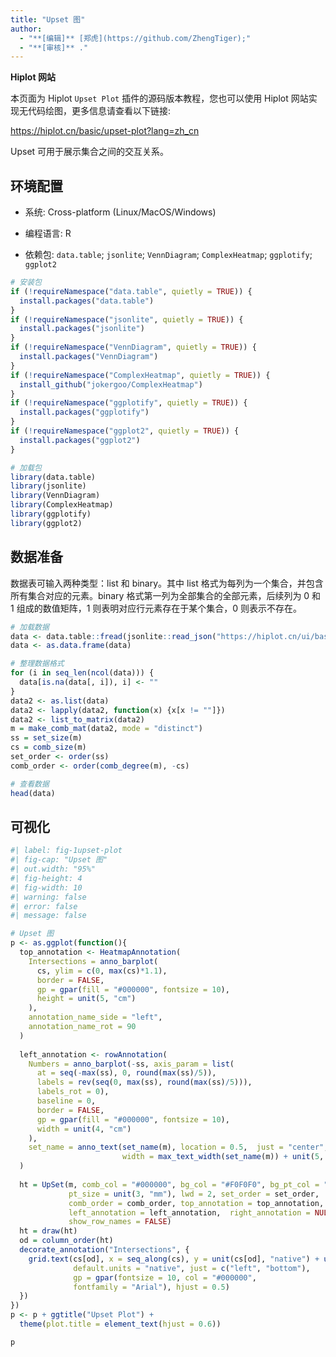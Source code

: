 ```yaml
---
title: "Upset 图"
author:
  - "**[编辑]** [郑虎](https://github.com/ZhengTiger);"
  - "**[审核]** ."
---
```


::: callout-note
**Hiplot 网站**

本页面为 Hiplot `Upset Plot` 插件的源码版本教程，您也可以使用 Hiplot 网站实现无代码绘图，更多信息请查看以下链接:

<https://hiplot.cn/basic/upset-plot?lang=zh_cn>
:::

Upset 可用于展示集合之间的交互关系。

## 环境配置

-   系统: Cross-platform (Linux/MacOS/Windows)

-   编程语言: R

-   依赖包: `data.table`; `jsonlite`; `VennDiagram`; `ComplexHeatmap`; `ggplotify`; `ggplot2`

```r
# 安装包
if (!requireNamespace("data.table", quietly = TRUE)) {
  install.packages("data.table")
}
if (!requireNamespace("jsonlite", quietly = TRUE)) {
  install.packages("jsonlite")
}
if (!requireNamespace("VennDiagram", quietly = TRUE)) {
  install.packages("VennDiagram")
}
if (!requireNamespace("ComplexHeatmap", quietly = TRUE)) {
  install_github("jokergoo/ComplexHeatmap")
}
if (!requireNamespace("ggplotify", quietly = TRUE)) {
  install.packages("ggplotify")
}
if (!requireNamespace("ggplot2", quietly = TRUE)) {
  install.packages("ggplot2")
}

# 加载包
library(data.table)
library(jsonlite)
library(VennDiagram)
library(ComplexHeatmap)
library(ggplotify)
library(ggplot2)
```

## 数据准备

数据表可输入两种类型：list 和 binary。其中 list 格式为每列为一个集合，并包含所有集合对应的元素。binary 格式第一列为全部集合的全部元素，后续列为 0 和 1 组成的数值矩阵，1 则表明对应行元素存在于某个集合，0 则表示不存在。

```r
# 加载数据
data <- data.table::fread(jsonlite::read_json("https://hiplot.cn/ui/basic/upset-plot/data.json")$exampleData[[1]]$textarea[[1]])
data <- as.data.frame(data)

# 整理数据格式
for (i in seq_len(ncol(data))) {
  data[is.na(data[, i]), i] <- ""
}
data2 <- as.list(data)
data2 <- lapply(data2, function(x) {x[x != ""]})
data2 <- list_to_matrix(data2)
m = make_comb_mat(data2, mode = "distinct")
ss = set_size(m)
cs = comb_size(m)
set_order <- order(ss)
comb_order <- order(comb_degree(m), -cs)

# 查看数据
head(data)
```

## 可视化

```r
#| label: fig-1upset-plot
#| fig-cap: "Upset 图"
#| out.width: "95%"
#| fig-height: 4
#| fig-width: 10
#| warning: false
#| error: false
#| message: false

# Upset 图
p <- as.ggplot(function(){
  top_annotation <- HeatmapAnnotation(
    Intersections = anno_barplot(
      cs, ylim = c(0, max(cs)*1.1), 
      border = FALSE, 
      gp = gpar(fill = "#000000", fontsize = 10), 
      height = unit(5, "cm")
    ), 
    annotation_name_side = "left", 
    annotation_name_rot = 90
  )
  
  left_annotation <- rowAnnotation(
    Numbers = anno_barplot(-ss, axis_param = list(
      at = seq(-max(ss), 0, round(max(ss)/5)),
      labels = rev(seq(0, max(ss), round(max(ss)/5))),
      labels_rot = 0),
      baseline = 0,
      border = FALSE, 
      gp = gpar(fill = "#000000", fontsize = 10), 
      width = unit(4, "cm")
    ),
    set_name = anno_text(set_name(m), location = 0.5,  just = "center",
                         width = max_text_width(set_name(m)) + unit(5, "mm"))
  )
  
  ht = UpSet(m, comb_col = "#000000", bg_col = "#F0F0F0", bg_pt_col = "#CCCCCC",
             pt_size = unit(3, "mm"), lwd = 2, set_order = set_order,
             comb_order = comb_order, top_annotation = top_annotation,
             left_annotation = left_annotation,  right_annotation = NULL,
             show_row_names = FALSE)
  ht = draw(ht)
  od = column_order(ht)
  decorate_annotation("Intersections", {
    grid.text(cs[od], x = seq_along(cs), y = unit(cs[od], "native") + unit(2, "pt"),
              default.units = "native", just = c("left", "bottom"), 
              gp = gpar(fontsize = 10, col = "#000000",
              fontfamily = "Arial"), hjust = 0.5)
  })
})
p <- p + ggtitle("Upset Plot") + 
  theme(plot.title = element_text(hjust = 0.6))

p
```





